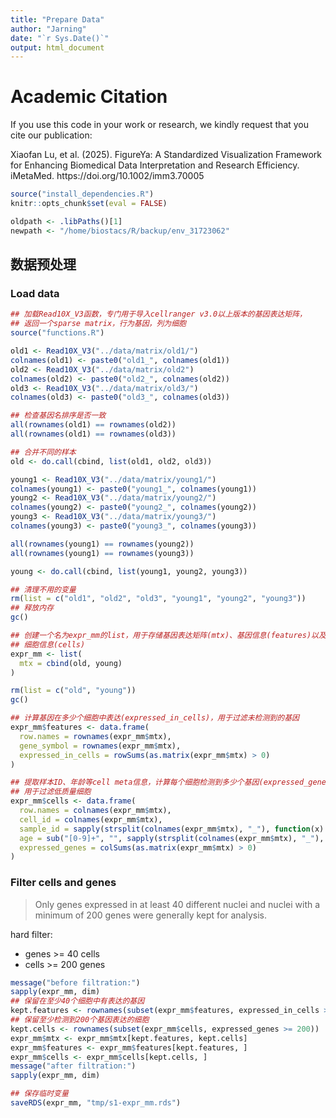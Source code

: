 ```yaml
---
title: "Prepare Data"
author: "Jarning"
date: "`r Sys.Date()`"
output: html_document
---
```

# Academic Citation
If you use this code in your work or research, we kindly request that you cite our publication:

Xiaofan Lu, et al. (2025). FigureYa: A Standardized Visualization Framework for Enhancing Biomedical Data Interpretation and Research Efficiency. iMetaMed. https://doi.org/10.1002/imm3.70005



```r
source("install_dependencies.R")
knitr::opts_chunk$set(eval = FALSE)
```

```r
oldpath <- .libPaths()[1]
newpath <- "/home/biostacs/R/backup/env_31723062"
```

## 数据预处理

### Load data
```r
## 加载Read10X_V3函数，专门用于导入cellranger v3.0以上版本的基因表达矩阵，
## 返回一个sparse matrix，行为基因，列为细胞
source("functions.R")

old1 <- Read10X_V3("../data/matrix/old1/")
colnames(old1) <- paste0("old1_", colnames(old1))
old2 <- Read10X_V3("../data/matrix/old2")
colnames(old2) <- paste0("old2_", colnames(old2))
old3 <- Read10X_V3("../data/matrix/old3/")
colnames(old3) <- paste0("old3_", colnames(old3))

## 检查基因名排序是否一致
all(rownames(old1) == rownames(old2))
all(rownames(old1) == rownames(old3))

## 合并不同的样本
old <- do.call(cbind, list(old1, old2, old3))

young1 <- Read10X_V3("../data/matrix/young1/")
colnames(young1) <- paste0("young1_", colnames(young1))
young2 <- Read10X_V3("../data/matrix/young2/")
colnames(young2) <- paste0("young2_", colnames(young2))
young3 <- Read10X_V3("../data/matrix/young3/")
colnames(young3) <- paste0("young3_", colnames(young3))

all(rownames(young1) == rownames(young2))
all(rownames(young1) == rownames(young3))

young <- do.call(cbind, list(young1, young2, young3))

## 清理不用的变量
rm(list = c("old1", "old2", "old3", "young1", "young2", "young3"))
## 释放内存
gc()

## 创建一个名为expr_mm的list，用于存储基因表达矩阵(mtx)、基因信息(features)以及
## 细胞信息(cells)
expr_mm <- list(
  mtx = cbind(old, young)
)

rm(list = c("old", "young"))
gc()

## 计算基因在多少个细胞中表达(expressed_in_cells)，用于过滤未检测到的基因
expr_mm$features <- data.frame(
  row.names = rownames(expr_mm$mtx),
  gene_symbol = rownames(expr_mm$mtx),
  expressed_in_cells = rowSums(as.matrix(expr_mm$mtx) > 0)
)

## 提取样本ID、年龄等cell meta信息，计算每个细胞检测到多少个基因(expressed_genes)
## 用于过滤低质量细胞
expr_mm$cells <- data.frame(
  row.names = colnames(expr_mm$mtx),
  cell_id = colnames(expr_mm$mtx),
  sample_id = sapply(strsplit(colnames(expr_mm$mtx), "_"), function(x) x[1]),
  age = sub("[0-9]+", "", sapply(strsplit(colnames(expr_mm$mtx), "_"), function(x) x[1])),
  expressed_genes = colSums(as.matrix(expr_mm$mtx) > 0)
)
```


### Filter cells and genes

> Only genes expressed in at least 40 different nuclei and nuclei with a minimum of 200 genes were generally kept for analysis.

hard filter:

- genes >= 40 cells
- cells >= 200 genes

```r
message("before filtration:")
sapply(expr_mm, dim)
## 保留在至少40个细胞中有表达的基因
kept.features <- rownames(subset(expr_mm$features, expressed_in_cells >= 40))
## 保留至少检测到200个基因表达的细胞
kept.cells <- rownames(subset(expr_mm$cells, expressed_genes >= 200))
expr_mm$mtx <- expr_mm$mtx[kept.features, kept.cells]
expr_mm$features <- expr_mm$features[kept.features, ]
expr_mm$cells <- expr_mm$cells[kept.cells, ]
message("after filtration:")
sapply(expr_mm, dim)

## 保存临时变量
saveRDS(expr_mm, "tmp/s1-expr_mm.rds")
```

